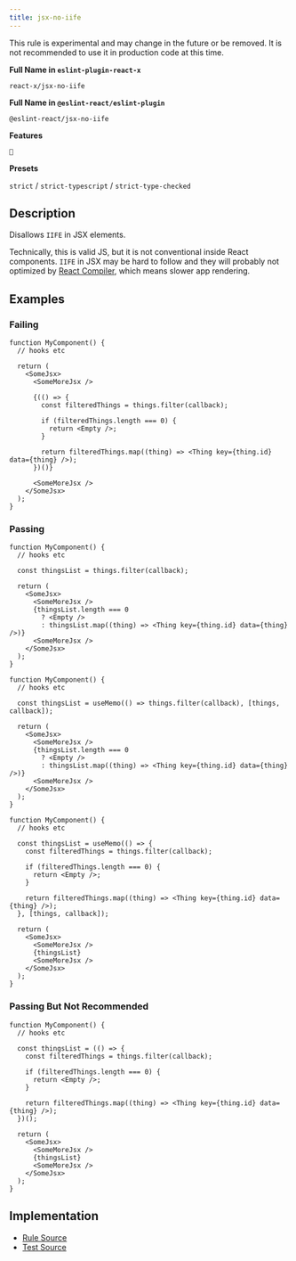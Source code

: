 ```yaml
---
title: jsx-no-iife
---
```


<Callout type="warning">This rule is experimental and may change in the future or be removed. It is not recommended to use it in production code at this time.</Callout>

**Full Name in `eslint-plugin-react-x`**

```plain copy
react-x/jsx-no-iife
```

**Full Name in `@eslint-react/eslint-plugin`**

```plain copy
@eslint-react/jsx-no-iife
```

**Features**

`🧪`

**Presets**

`strict` / `strict-typescript` / `strict-type-checked`

## Description

Disallows `IIFE` in JSX elements.

Technically, this is valid JS, but it is not conventional inside React components. `IIFE` in JSX may be hard to follow and they will probably not optimized by [React Compiler](https://react.dev/learn/react-compiler), which means slower app rendering.

## Examples

### Failing

```tsx
function MyComponent() {
  // hooks etc

  return (
    <SomeJsx>
      <SomeMoreJsx />

      {(() => {
        const filteredThings = things.filter(callback);

        if (filteredThings.length === 0) {
          return <Empty />;
        }

        return filteredThings.map((thing) => <Thing key={thing.id} data={thing} />);
      })()}

      <SomeMoreJsx />
    </SomeJsx>
  );
}
```

### Passing

```tsx
function MyComponent() {
  // hooks etc

  const thingsList = things.filter(callback);

  return (
    <SomeJsx>
      <SomeMoreJsx />
      {thingsList.length === 0
        ? <Empty />
        : thingsList.map((thing) => <Thing key={thing.id} data={thing} />)}
      <SomeMoreJsx />
    </SomeJsx>
  );
}
```

```tsx
function MyComponent() {
  // hooks etc

  const thingsList = useMemo(() => things.filter(callback), [things, callback]);

  return (
    <SomeJsx>
      <SomeMoreJsx />
      {thingsList.length === 0
        ? <Empty />
        : thingsList.map((thing) => <Thing key={thing.id} data={thing} />)}
      <SomeMoreJsx />
    </SomeJsx>
  );
}
```

```tsx
function MyComponent() {
  // hooks etc

  const thingsList = useMemo(() => {
    const filteredThings = things.filter(callback);

    if (filteredThings.length === 0) {
      return <Empty />;
    }

    return filteredThings.map((thing) => <Thing key={thing.id} data={thing} />);
  }, [things, callback]);

  return (
    <SomeJsx>
      <SomeMoreJsx />
      {thingsList}
      <SomeMoreJsx />
    </SomeJsx>
  );
}
```

### Passing But Not Recommended

```tsx
function MyComponent() {
  // hooks etc

  const thingsList = (() => {
    const filteredThings = things.filter(callback);

    if (filteredThings.length === 0) {
      return <Empty />;
    }

    return filteredThings.map((thing) => <Thing key={thing.id} data={thing} />);
  })();

  return (
    <SomeJsx>
      <SomeMoreJsx />
      {thingsList}
      <SomeMoreJsx />
    </SomeJsx>
  );
}
```

## Implementation

- [Rule Source](https://github.com/Rel1cx/eslint-react/tree/main/packages/plugins/eslint-plugin-react-x/src/rules/jsx-no-iife.ts)
- [Test Source](https://github.com/Rel1cx/eslint-react/tree/main/packages/plugins/eslint-plugin-react-x/src/rules/jsx-no-iife.spec.ts)
